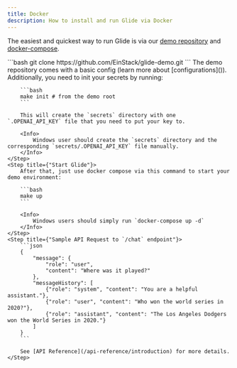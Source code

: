 ```yaml
---
title: Docker
description: How to install and run Glide via Docker
---
```


The easiest and quickest way to run Glide is via our [demo repository](https://github.com/EinStack/glide-demo.git) and [docker-compose](https://docs.docker.com/compose/).

<Steps>
    <Step title={"Clone the demo repository"}>
        ```bash
        git clone https://github.com/EinStack/glide-demo.git
        ```
    </Step>
    <Step title={"Init Configs"}>
        The demo repository comes with a basic config (learn more about [configurations]()). Additionally, you need to init your secrets by running:

        ```bash
        make init # from the demo root
        ```

        This will create the `secrets` directory with one `.OPENAI_API_KEY` file that you need to put your key to.

        <Info>
            Windows user should create the `secrets` directory and the corresponding `secrets/.OPENAI_API_KEY` file manually.
        </Info>
    </Step>
    <Step title={"Start Glide"}>
        After that, just use docker compose via this command to start your demo environment:

        ```bash
        make up
        ```

        <Info>
            Windows users should simply run `docker-compose up -d`
        </Info>
    </Step>
    <Step title={"Sample API Request to `/chat` endpoint"}>
        ```json
        {
            "message": {
                "role": "user",
                "content": "Where was it played?"
            },
            "messageHistory": [
                {"role": "system", "content": "You are a helpful assistant."},
                {"role": "user", "content": "Who won the world series in 2020?"},
                {"role": "assistant", "content": "The Los Angeles Dodgers won the World Series in 2020."}
            ]
        }
        ```

        See [API Reference](/api-reference/introduction) for more details.
    </Step>
</Steps>
